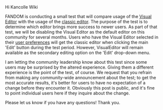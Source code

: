 Hi Kancolle Wiki

FANDOM is conducting a small test that will compare usage of the [[Help:VisualEditor|Visual Editor]] with the usage of the [[Help:Classic editor|classic editor]]. The purpose of the test is to determine which editor brings more success to newer users. As part of that test, we will be disabling the Visual Editor as the default editor on this community for several months. Users who have the Visual Editor selected in their [[Help:Preferences|user preferences]] will get the classic editor when clicking the main 'Edit' button during the test period. However, VisualEditor will remain available as the secondary editing option on the 'Edit' drop-down menu.

I am letting the community leadership know about this test since some users may be surprised by the altered experience. Giving them a different experience is the point of the test, of course. We request that you refrain from making any community-wide announcement about the test; to get the most accurate results, it's better for users to have no expectation of a change before they encounter it. Obviously this post is public, and it's fine to point individual users here if they inquire about the change.

Please let us know if you have any questions! Thank you.<ac_metadata title="FANDOM is researching how fans edit on your community"> </ac_metadata>